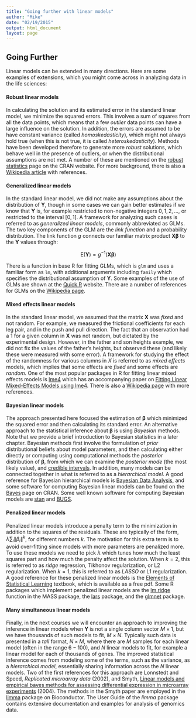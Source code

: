 ```yaml
---
title: "Going further with linear models"
author: "Mike"
date: "02/19/2015"
output: html_document
layout: page
---
```


## Going Further
Linear models can be extended in many directions. Here are some examples of extensions, which you might come across in analyzing data in the life sciences:

#### Robust linear models

In calculating the solution and its estimated error in the standard linear model, we minimize the squared errors. This involves a sum of squares from all the data points, which means that a few *outlier* data points can have a large influence on the solution. In addition, the errors are assumed to be have constant variance (called *homoskedasticity*), which might not always hold true (when this is not true, it is called *heteroskedasticity*). Methods have been developed therefore to generate more *robust* solutions, which behave well in the presence of outliers, or when the distributional assumptions are not met. A number of these are mentioned on the [robust statistics](http://cran.r-project.org/web/views/Robust.html) page on the CRAN website. For more background, there is also a [Wikipedia article](http://en.wikipedia.org/wiki/Robust_regression) with references.

#### Generalized linear models

In the standard linear model, we did not make any assumptions about the distribution of $\mathbf{Y}$, though in some cases we can gain better estimates if we know that $\mathbf{Y}$ is, for example restricted to non-negative integers $0,1,2,\dots$, or restricted to the interval $[0,1]$. A framework for analyzing such cases is referred to as *generalized linear models*, commonly abbreviated as GLMs. The two key components of the GLM are the *link function* and a probability distribution. The link function $g$ connects our familiar matrix product $\mathbf{X} \boldsymbol{\beta}$ to the $\mathbf{Y}$ values through:

$$ \textrm{E}(\mathbf{Y}) = g^{-1}( \mathbf{X} \boldsymbol{\beta} ) $$

There is a function in base R for fitting GLMs, which is `glm` and uses a familiar form as `lm`, with additional arguments including `family` which specifies the distributional assumption of $\mathbf{Y}$. Some examples of the use of GLMs are shown at the [Quick R](http://www.statmethods.net/advstats/glm.html) website. There are a number of references for GLMs on the [Wikipedia page](http://en.wikipedia.org/wiki/Generalized_linear_model). 

#### Mixed effects linear models

In the standard linear model, we assumed that the matrix $\mathbf{X}$ was *fixed* and not random. For example, we measured the frictional coefficients for each leg pair, and in the push and pull direction. The fact that an observation had a $1$ for a given column in $\mathbf{X}$ was not random, but dictated by the experimental design. However, in the father and son heights example, we did not fix the values of the father's heights, but observed these (and likely these were measured with some error). A framework for studying the effect of the randomness for various columns in $X$ is referred to as *mixed effects* models, which implies that some effects are *fixed* and some effects are *random*. One of the most popular packages in R for fitting linear mixed effects models is [lme4](http://lme4.r-forge.r-project.org/) which has an accompanying paper on [Fitting Linear Mixed-Effects Models using lme4](http://arxiv.org/abs/1406.5823). There is also a [Wikipedia page](http://en.wikipedia.org/wiki/Mixed_model) with more references.

#### Bayesian linear models

The approach presented here focused the estimation of $\boldsymbol{\beta}$ which minimized the squared error and then calculating its standard error. An alternative approach to the statistical inference about $\boldsymbol{\beta}$ is using *Bayesian* methods. Note that we provide a brief introduction to Bayesian statistics in a later chapter. 
Bayesian methods first involve the formulation of *prior* distributional beliefs about model parameters, and then calculating either directly or computing using computational methods the *posterior* distribution of $\boldsymbol{\beta}$, from which we can examine the *posterior mode* (the most likely value), and [credible intervals](http://en.wikipedia.org/wiki/Credible_interval). In addition, many models can be connected together in what is referred to as a *hierarchical model*. A good reference for Bayesian hierarchical models is [Bayesian Data Analysis](http://www.stat.columbia.edu/~gelman/book/), and some software for computing Bayesian linear models can be found on the [Bayes](http://cran.r-project.org/web/views/Bayesian.html) page on CRAN. Some well known software for computing Bayesian models are [stan](http://mc-stan.org/) and [BUGS](http://www.mrc-bsu.cam.ac.uk/software/bugs/).

#### Penalized linear models

Penalized linear models introduce a penalty term to the minimization in addition to the squares of the residuals. These are typically of the form, $\lambda \sum_i \|\beta_i\|^k$, for different numbers $k$. The motivation for this extra term is to avoid over-fitting since models with more parameters are penalized more. To use these models we need to pick $\lambda$ which tunes how much the least squares part and how much the penalty affect the solution. When $k=2$, this is referred to as *ridge* regression, Tikhonov regularization, or L2 regularization. When $k=1$, this is referred to as *LASSO* or L1 regularization. A good reference for these penalized linear models is the [Elements of Statistical Learning](http://statweb.stanford.edu/~tibs/ElemStatLearn/) textbook, which is available as a free pdf. Some R packages which implement penalized linear models are the [lm.ridge](https://stat.ethz.ch/R-manual/R-devel/library/MASS/html/lm.ridge.html) function in the MASS package, the [lars](http://cran.r-project.org/web/packages/lars/index.html) package, and the [glmnet](http://cran.r-project.org/web/packages/glmnet/index.html) package.

#### Many simultaneous linear models

Finally, in the next courses we will encounter an approach to improving the inference in linear models when $\mathbf{Y}$ is not a single column vector $M \times 1$, but we have thousands of such models to fit, $M \times N$. Typically such data is presented in a *tall* format, $N \times M$, where there are $M$ samples for each linear model (often in the range $6-100$), and $N$ linear models to fit, for example a linear model for each of thousands of genes. The improved statistical inference comes from modeling some of the terms, such as the variance, as a *hierarchical model*, essentially sharing information across the $N$ linear models.  Two of the first references for this approach are Lonnstedt and Speed, *Replicated microarray data* (2002), and Smyth, [Linear models and empirical bayes methods for assessing differential expression in microarray experiments](http://www.ncbi.nlm.nih.gov/pubmed/16646809) (2004). The methods in the Smyth paper are employed in the [limma](http://www.bioconductor.org/packages/release/bioc/html/limma.html) package on Bioconductor. The User Guide of the *limma* package contains extensive documentation and examples for analysis of genomics data.

